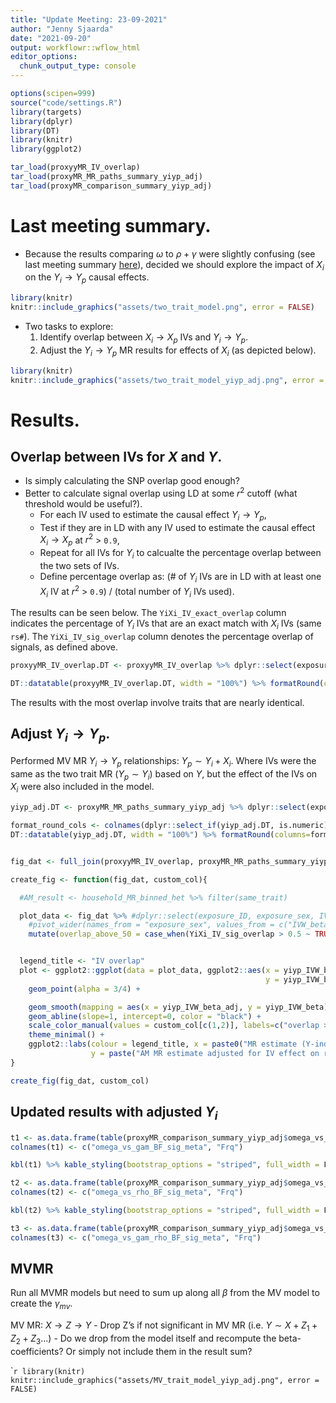 ```yaml
---
title: "Update Meeting: 23-09-2021"
author: "Jenny Sjaarda"
date: "2021-09-20"
output: workflowr::wflow_html
editor_options:
  chunk_output_type: console
---
```


```r

options(scipen=999)
source("code/settings.R")
library(targets)
library(dplyr)
library(DT)
library(knitr)
library(ggplot2)

```

```r

tar_load(proxyyMR_IV_overlap)
tar_load(proxyMR_MR_paths_summary_yiyp_adj)
tar_load(proxyMR_comparison_summary_yiyp_adj)
```


# Last meeting summary.

- Because the results comparing $\omega$ to $\rho + \gamma$ were slightly confusing (see last meeting summary [here](https://jennysjaarda.github.io/proxyMR/update_meeting_06_09_2021.html)), decided we should explore the impact of $X_i$ on the $Y_i \rightarrow Y_p$ causal effects.

```r
library(knitr)
knitr::include_graphics("assets/two_trait_model.png", error = FALSE)
```

- Two tasks to explore:
    1. Identify overlap between $X_i \rightarrow X_p$ IVs and $Y_i \rightarrow Y_p$. 
    2. Adjust the $Y_i \rightarrow Y_p$ MR results for effects of $X_i$ (as depicted below). 

```r
library(knitr)
knitr::include_graphics("assets/two_trait_model_yiyp_adj.png", error = FALSE)
```

# Results.

## Overlap between IVs for $X$ and $Y$.

- Is simply calculating the SNP overlap good enough? 
- Better to calculate signal overlap using LD at some $r^2$ cutoff (what threshold would be useful?).
  - For each IV used to estimate the causal effect $Y_i \rightarrow Y_p$,
  - Test if they are in LD with any IV used to estimate the causal effect $X_i \rightarrow X_p$ at $r^2$ > `0.9`, 
  - Repeat for all IVs for $Y_i$ to calcualte the percentage overlap between the two sets of IVs. 
  - Define percentage overlap as: (# of $Y_i$ IVs are in LD with at least one $X_i$ IV at $r^2$ > `0.9`) / (total number of $Y_i$ IVs used).

The results can be seen below. The `YiXi_IV_exact_overlap` column indicates the percentage of $Y_i$ IVs that are an exact match with $X_i$ IVs (same `rs#`). The `YiXi_IV_sig_overlap` column denotes the percentage overlap of signals, as defined above. 

```r
proxyyMR_IV_overlap.DT <- proxyyMR_IV_overlap %>% dplyr::select(exposure_description, outcome_description, YiXi_IV_exact_overlap, YiXi_IV_sig_overlap) %>% unique() %>% arrange(desc(YiXi_IV_sig_overlap))

DT::datatable(proxyyMR_IV_overlap.DT, width = "100%") %>% formatRound(columns=c('YiXi_IV_exact_overlap', 'YiXi_IV_sig_overlap'), digits = 3)
```

The results with the most overlap involve traits that are nearly identical. 

## Adjust $Y_i \rightarrow Y_p$.

Performed MV MR $Y_i \rightarrow Y_p$ relationships: $Y_p \sim Y_i + X_i$. Where IVs were the same as the two trait MR ($Y_p \sim Y_i$) based on $Y$, but the effect of the IVs on $X_i$ were also included in the model. 

```r
yiyp_adj.DT <- proxyMR_MR_paths_summary_yiyp_adj %>% dplyr::select(exposure_description, outcome_description, exposure_sex, yiyp_IVW_beta, yiyp_IVW_se, yiyp_IVW_pval, yiyp_IVW_beta_adj, yiyp_IVW_se_adj, yiyp_IVW_pval_adj)

format_round_cols <- colnames(dplyr::select_if(yiyp_adj.DT, is.numeric))
DT::datatable(yiyp_adj.DT, width = "100%") %>% formatRound(columns=format_round_cols, digits = 3)


fig_dat <- full_join(proxyyMR_IV_overlap, proxyMR_MR_paths_summary_yiyp_adj)

create_fig <- function(fig_dat, custom_col){

  #AM_result <- household_MR_binned_het %>% filter(same_trait)

  plot_data <- fig_dat %>% #dplyr::select(exposure_ID, exposure_sex, IVW_beta, IVW_se, IVW_pval, sex_het_pval) %>% unique() %>%
    #pivot_wider(names_from = "exposure_sex", values_from = c("IVW_beta", "IVW_se", "IVW_pval")) %>%
    mutate(overlap_above_50 = case_when(YiXi_IV_sig_overlap > 0.5 ~ TRUE, TRUE ~ FALSE))


  legend_title <- "IV overlap"
  plot <- ggplot2::ggplot(data = plot_data, ggplot2::aes(x = yiyp_IVW_beta_adj,
                                                         y = yiyp_IVW_beta, color = factor(overlap_above_50))) +
    geom_point(alpha = 3/4) +

    geom_smooth(mapping = aes(x = yiyp_IVW_beta_adj, y = yiyp_IVW_beta), method = "lm", se=FALSE, formula = y~x+0, fullrange=TRUE, color = custom_col[4]) +
    geom_abline(slope=1, intercept=0, color = "black") +
    scale_color_manual(values = custom_col[c(1,2)], labels=c("overlap > 50%","overlap =< 50%")) +
    theme_minimal() +
    ggplot2::labs(colour = legend_title, x = paste0("MR estimate (Y-index to Y-partner)"),
                  y = paste("AM MR estimate adjusted for IV effect on relevant X"))
}

create_fig(fig_dat, custom_col)

```

## Updated results with adjusted $Y_i$

```r

t1 <- as.data.frame(table(proxyMR_comparison_summary_yiyp_adj$omega_vs_gam_BF_sig_meta))
colnames(t1) <- c("omega_vs_gam_BF_sig_meta", "Frq")

kbl(t1) %>% kable_styling(bootstrap_options = "striped", full_width = F, position = "left")

t2 <- as.data.frame(table(proxyMR_comparison_summary_yiyp_adj$omega_vs_rho_BF_sig_meta))
colnames(t2) <- c("omega_vs_rho_BF_sig_meta", "Frq")

kbl(t2) %>% kable_styling(bootstrap_options = "striped", full_width = F, position = "left")

t3 <- as.data.frame(table(proxyMR_comparison_summary_yiyp_adj$omega_vs_gam_rho_BF_sig_meta))
colnames(t3) <- c("omega_vs_gam_rho_BF_sig_meta", "Frq")

```

## MVMR 

Run all MVMR models but need to sum up along all $\beta$ from the MV model to create the $\gamma_{mv}$.

MV MR: $X \rightarrow  Z \rightarrow Y$
  - Drop Z's if not significant in MV MR (i.e. $Y \sim X + Z_1 + Z_2 + Z_3...$)
  - Do we drop from the model itself and recompute the beta-coefficients? Or simply not include them in the result sum? 


```r
library(knitr)
knitr::include_graphics("assets/MV_trait_model_yiyp_adj.png", error = FALSE)
``
